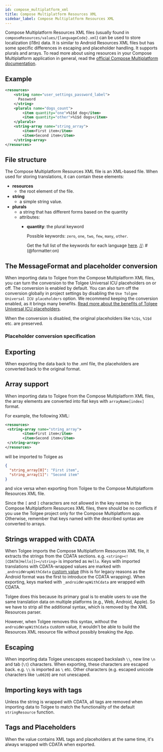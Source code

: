 ```yaml
---
id: compose_multiplatform_xml
title: Compose Multiplatform Resources XML
sidebar_label: Compose Multiplatform Resources XML
---
```


Compose Multiplatform Resources XML files (usually found in
`composeResources/values/{languageCode}.xml`) can be used to store localization (i18n) data.
It is similar to Android Resources XML files but has some specific differences
in escaping and placeholder handling. It supports plurals and arrays.
To read more about using resources in your Compose Multiplatform application in general,
read the [official Compose Multiplatform documentation](https://www.jetbrains.com/help/kotlin-multiplatform-dev/compose-multiplatform-resources.html#set-up-a-project-with-multiplatform-resources).

## Example
```xml
<resources>
    <string name="user_settings_password_label">
      Password
    </string>
    <plurals name="dogs_count">
        <item quantity="one">%1$d dog</item>
        <item quantity="other">%1$d dogs</item>
    </plurals>
    <string-array name="string_array">
        <item>First item</item>
        <item>Second item</item>
    </string-array>
</resources>
```

## File structure
The Compose Multiplatform Resources XML file is an XML-based file.
When used for storing translations, it can contain these elements:

[//]: # (@formatter:off)
- **resources**
    - the root element of the file.
- **string**
    - a simple string value.
- **plurals**
    - a string that has different forms based on the quantity
    - attributes:
        - **quantity**: the plural keyword

          Possible keywords: `zero`, `one`, `two`, `few`, `many`, `other`.

          Get the full list of the keywords for each language [here](https://www.unicode.org/cldr/charts/44/supplemental/language_plural_rules.html).
[//]: # (@formatter:on)

## The MessageFormat and placeholder conversion
When importing data to Tolgee from the Compose Multiplatform XML files, you can turn the
conversion to the Tolgee Universal ICU placeholders on or off. The conversion is enabled by default. You can also turn off the
conversion globally in project settings by disabling the `Use Tolgee Universal ICU placeholders` option. We recommend
keeping the conversion enabled, as it brings many benefits.
[Read more about the benefits of Tolgee Universal ICU placeholders](/platform/translation_process/tolgee_universal_icu_placeholders).

When the conversion is disabled, the original placeholders like `%1$s`, `%1$d` etc. are preserved.

### Placeholder conversion specification


<JavaPlaceholders />

## Exporting
When exporting the data back to the .xml file, the placeholders are converted back to the original format.

## Array support
When importing data to Tolgee from the Compose Multiplatform XML files, the array elements are converted into flat keys with
`arrayName[index]` format.

For example, the following XML:
```xml
<resources>
 <string-array name="string_array">
        <item>First item</item>
        <item>Second item</item>
 </string-array>
</resources>
```

will be imported to Tolgee as

```json
{
  "string_array[0]": "First item",
  "string_array[1]": "Second item"
}
```

and vice versa when exporting from Tolgee to the Compose Multiplatform Resources XML file.

Since the `[` and `]` characters are not allowed in the key names in the Compose Multiplatform Resources XML files,
there should be no conflicts if you use the Tolgee project only for the Compose Multiplatform app. Otherwise, remember that keys named
with the described syntax are converted to arrays.

## Strings wrapped with CDATA
When Tolgee imports the Compose Multiplatform Resources XML file, it extracts the strings from the CDATA sections. e.g.
`<string><![CDATA[Hello]]></string>` is imported as `Hello`. Keys with imported translations with CDATA-wrapped values
are marked with `_androidWrapWithCdata` [custom value](/platform/translation_keys/custom_values) (this is for legacy reasons as the Android format was
the first to introduce the CDATA wrapping). When exporting, keys marked with `_androidWrapWithCdata` are wrapped with CDATA.

Tolgee does this because its primary goal is to enable users to use the same translation data on multiple platforms
(e.g., Web, Android, Apple). So we have to strip all the additional syntax, which is removed by the XML Resources parser.

However, when Tolgee removes this syntax, without the `androidWrapWithCdata` custom value, it wouldn't be able to build
the Resources XML resource file without possibly breaking the App.

## Escaping
When importing data Tolgee unescapes escaped backslash `\\`, new line `\n` and tab (`\t`) characters. When exporting,
these characters are escaped back. e.g. `\\` is imported as `\` etc. Other characters (e.g. escaped unicode characters like `\u0020`) are not unescaped.

## Importing keys with tags
Unless the string is wrapped with CDATA, all tags are removed when importing data to Tolgee to match
the functionality of the default `stringResource` function.

## Tags and Placeholders
When the value contains XML tags and placeholders at the same time, it's always wrapped with CDATA when exported.



<Importing />
